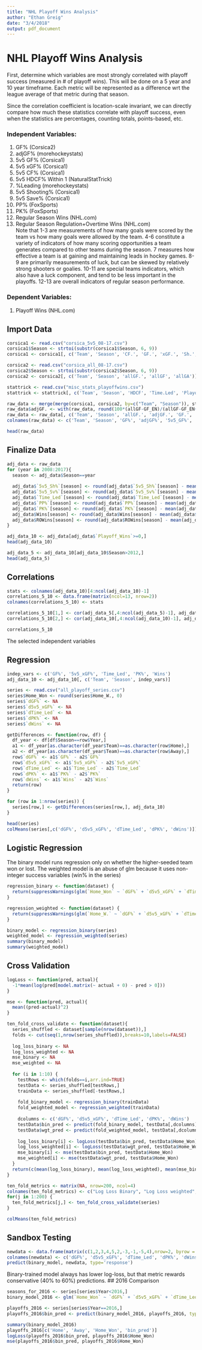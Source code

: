 ```yaml
---
title: "NHL Playoff Wins Analysis"
author: "Ethan Greig"
date: "3/4/2018"
output: pdf_document
---
```


# NHL Playoff Wins Analysis

First, determine which variables are most strongly correlated with playoff success (measured in # of playoff wins). This will be done on a 5 year and 10 year timeframe. Each metric will be represented as a difference wrt the league average of that metric during that season.

Since the correlation coefficient is location-scale invariant, we can directly compare how much these statistics correlate with playoff success, even when the statistics are percentages, counting totals, points-based, etc.

### Independent Variables:
1. GF% (Corsica2)
2. adjGF% (morehockeystats)
3. 5v5 GF% (Corsica1)
4. 5v5 xGF% (Corsica1)
5. 5v5 CF% (Corsica1)
6. 5v5 HDCF% Within 1 (NaturalStatTrick)
7. %Leading (morehockeystats)
8. 5v5 Shooting% (Corsica1)
9. 5v5 Save% (Corsica1)
10. PP% (FoxSports)
11. PK% (FoxSports)
12. Regular Season Wins (NHL.com)
13. Regular Season Regulation+Overtime Wins (NHL.com)  
Note that 1-3 are measurements of how many goals were scored by the team vs how many goals were allowed by the team. 4-6 constitute a variety of indicators of how many scoring opportunities a team generates compared to other teams during the season. 7 measures how effective a team is at gaining and maintaining leads in hockey games. 8-9 are primarily measurements of luck, but can be skewed by relatively strong shooters or goalies. 10-11 are special teams indicators, which also have a luck component, and tend to be less important in the playoffs. 12-13 are overall indicators of regular season performance.

### Dependent Variables:
1. Playoff Wins (NHL.com)

## Import Data
```r
corsica1 <- read.csv("corsica_5v5_08-17.csv")
corsica1$Season <- strtoi(substr(corsica1$Season, 6, 9))
corsica1 <- corsica1[, c('Team', 'Season', 'CF.', 'GF.', 'xGF.', 'Sh.', 'Sv.')]

corsica2 <- read.csv("corsica_all_08-17.csv")
corsica2$Season <- strtoi(substr(corsica2$Season, 6, 9))
corsica2 <- corsica2[, c('Team', 'Season', 'allGF.', 'allGF', 'allGA')]

stattrick <- read.csv("misc_stats_playoffwins.csv")
stattrick <- stattrick[, c('Team', 'Season', 'HDCF', 'Time.Led', 'Playoff.Wins', 'GF_EN', 'GA_EN', 'PP.', 'PK.', 'W', 'ROW')]

raw_data <- merge(merge(corsica1, corsica2, by=c("Team", "Season")), stattrick, by=c("Team", "Season"))
raw_data$adjGF. <- with(raw_data, round(100*(allGF-GF_EN)/(allGF-GF_EN+allGA-GA_EN),2))
raw_data <- raw_data[, c('Team', 'Season', 'allGF.', 'adjGF.', 'GF.', 'xGF.', 'CF.', 'HDCF', 'Time.Led', 'Sh.', 'Sv.', 'PP.', 'PK.', 'W', 'ROW', 'Playoff.Wins')]
colnames(raw_data) <- c('Team', 'Season', 'GF%', 'adjGF%', '5v5_GF%', '5v5_xGF%', '5v5_CF%', '5v5_HDCF%', 'Time_Led', '5v5_Sh%', '5v5_Sv%', 'PP%', 'PK%', 'Wins', 'ROWins', 'Playoff_Wins')

head(raw_data)
```

## Finalize Data
```r
adj_data <- raw_data
for (year in 2008:2017){
  season <- adj_data$Season==year
  
  adj_data$`5v5_Sh%`[season] <- round(adj_data$`5v5_Sh%`[season] - mean(adj_data$`5v5_Sh%`[season]), 2)
  adj_data$`5v5_Sv%`[season] <- round(adj_data$`5v5_Sv%`[season] - mean(adj_data$`5v5_Sv%`[season]), 2)
  adj_data$`Time_Led`[season] <- round(adj_data$`Time_Led`[season] - mean(adj_data$`Time_Led`[season]), 2)
  adj_data$`PP%`[season] <- round(adj_data$`PP%`[season] - mean(adj_data$`PP%`[season]), 2)
  adj_data$`PK%`[season] <- round(adj_data$`PK%`[season] - mean(adj_data$`PK%`[season]), 2)
  adj_data$Wins[season] <- round(adj_data$Wins[season] - mean(adj_data$Wins[season]), 2)
  adj_data$ROWins[season] <- round(adj_data$ROWins[season] - mean(adj_data$ROWins[season]), 2)
}

adj_data_10 <- adj_data[adj_data$`Playoff_Wins`>=0,]
head(adj_data_10)

adj_data_5 <- adj_data_10[adj_data_10$Season>2012,]
head(adj_data_5)  
```

## Correlations
```r
stats <- colnames(adj_data_10)[4:ncol(adj_data_10)-1]
correlations_5_10 <- data.frame(matrix(ncol=13, nrow=2))
colnames(correlations_5_10) <- stats

correlations_5_10[1,] <- cor(adj_data_5[,4:ncol(adj_data_5)-1], adj_data_5$`Playoff_Wins`)
correlations_5_10[2,] <- cor(adj_data_10[,4:ncol(adj_data_10)-1], adj_data_10$`Playoff_Wins`)

correlations_5_10
```
The selected independent variables

## Regression
```r
indep_vars <- c('GF%', '5v5_xGF%', 'Time_Led', 'PK%', 'Wins')
adj_data_10 <- adj_data_10[, c('Team', 'Season', indep_vars)]

series <- read.csv("all_playoff_series.csv")
series$Home_Won <- round(series$Home_W., 0)
series$`dGF%` <- NA
series$`d5v5_xGF%` <- NA
series$`dTime_Led` <- NA
series$`dPK%` <- NA
series$`dWins` <- NA

getDifferences <- function(row, df) {
  df_year <- df[df$Season==row$Year,]
  a1 <- df_year[as.character(df_year$Team)==as.character(row$Home),]
  a2 <- df_year[as.character(df_year$Team)==as.character(row$Away),]
  row$`dGF%` <- a1$`GF%` - a2$`GF%`
  row$`d5v5_xGF%` <- a1$`5v5_xGF%` - a2$`5v5_xGF%`
  row$`dTime_Led` <- a1$`Time_Led` - a2$`Time_Led`
  row$`dPK%` <- a1$`PK%` - a2$`PK%`
  row$`dWins` <- a1$`Wins` - a2$`Wins`
  return(row)
}

for (row in 1:nrow(series)) {
  series[row,] <- getDifferences(series[row,], adj_data_10)
}

head(series)
colMeans(series[,c('dGF%', 'd5v5_xGF%', 'dTime_Led', 'dPK%', 'dWins')])
```

## Logistic Regression
The binary model runs regression only on whether the higher-seeded team won or lost. The weighted model is an abuse of glm because it uses non-integer success variables (win% in the series)
```r
regression_binary <- function(dataset) {
  return(suppressWarnings(glm(`Home_Won` ~ `dGF%` + `d5v5_xGF%` + `dTime_Led` + `dPK%` + `dWins`,data=dataset, family=binomial(link='logit'))))
}

regression_weighted <- function(dataset) {
  return(suppressWarnings(glm(`Home_W.` ~ `dGF%` + `d5v5_xGF%` + `dTime_Led` + `dPK%` + `dWins`,data=dataset, family=binomial(link='logit'))))
}

binary_model <- regression_binary(series)
weighted_model <- regression_weighted(series)
summary(binary_model)
summary(weighted_model)
```

## Cross Validation
```r
logLoss <- function(pred, actual){
  -1*mean(log(pred[model.matrix(~ actual + 0) - pred > 0]))
}

mse <- function(pred, actual){
  mean((pred-actual)^2)
}

ten_fold_cross_validate <- function(dataset){
  series_shuffled <- dataset[sample(nrow(dataset)),]
  folds <- cut(seq(1,nrow(series_shuffled)),breaks=10,labels=FALSE)
  
  log_loss_binary <- NA
  log_loss_weighted <- NA
  mse_binary <- NA
  mse_weighted <- NA
  
  for (i in 1:10) {
    testRows <- which(folds==i,arr.ind=TRUE)
    testData <- series_shuffled[testRows,]
    trainData <- series_shuffled[-testRows,]
    
    fold_binary_model <- regression_binary(trainData)
    fold_weighted_model <- regression_weighted(trainData)
  
    dcolumns <- c('dGF%', 'd5v5_xGF%', 'dTime_Led', 'dPK%', 'dWins')
    testData$bin_pred <- predict(fold_binary_model, testData[,dcolumns], type='response')
    testData$wgt_pred <- predict(fold_weighted_model, testData[,dcolumns], type='response')
  
    log_loss_binary[i] <- logLoss(testData$bin_pred, testData$Home_Won)
    log_loss_weighted[i] <- logLoss(testData$wgt_pred, testData$Home_Won)
    mse_binary[i] <- mse(testData$bin_pred, testData$Home_Won)
    mse_weighted[i] <- mse(testData$wgt_pred, testData$Home_Won)
  }
  return(c(mean(log_loss_binary), mean(log_loss_weighted), mean(mse_binary), mean(mse_weighted)))
}

ten_fold_metrics <- matrix(NA, nrow=200, ncol=4)
colnames(ten_fold_metrics) <- c("Log Loss Binary", "Log Loss weighted", "Mean Squared Error Binary", "Mean Squared Error weighted")
for(j in 1:200) {
  ten_fold_metrics[j,] <- ten_fold_cross_validate(series)
}

colMeans(ten_fold_metrics)
```

## Sandbox Testing
```r
newdata <- data.frame(matrix(c(1,2,3,4,5,2,-3,-1,-5,4),nrow=2, byrow = TRUE))
colnames(newdata) <- c('dGF%', 'd5v5_xGF%', 'dTime_Led', 'dPK%', 'dWins')
predict(binary_model, newdata, type='response')
```

Binary-trained model always has lower log-loss, but that metric rewards conservative (40% to 60%) predictions.
## 2016 Comparison
```r
seasons_for_2016 <- series[series$Year<2016,]
binary_model_2016 <- glm(`Home_Won` ~ `dGF%` + `d5v5_xGF%` + `dTime_Led` + `dPK%` + `dWins`, data=seasons_for_2016, family=binomial(link='logit'))

playoffs_2016 <- series[series$Year==2016,]
playoffs_2016$bin_pred <- predict(binary_model_2016, playoffs_2016, type='response')

summary(binary_model_2016)
playoffs_2016[c('Home', 'Away', 'Home_Won', 'bin_pred')]
logLoss(playoffs_2016$bin_pred, playoffs_2016$Home_Won)
mse(playoffs_2016$bin_pred, playoffs_2016$Home_Won)
```


